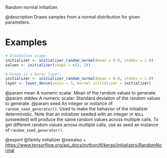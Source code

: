 Random normal initializer.

@description
Draws samples from a normal distribution for given parameters.

# Examples
```r
# Standalone usage:
initializer <- initializer_random_normal(mean = 0.0, stddev = 1.0)
values <- initializer(shape = c(2, 2))
```

```r
# Usage in a Keras layer:
initializer <- initializer_random_normal(mean = 0.0, stddev = 1.0)
layer <- layer_dense(units = 3, kernel_initializer = initializer)
```

@param mean A numeric scalar. Mean of the random
    values to generate.
@param stddev A numeric scalar. Standard deviation of
   the random values to generate.
@param seed An integer or instance of
    `random_seed_generator()`.
    Used to make the behavior of the initializer
    deterministic. Note that an initializer seeded with an integer
    or `NULL` (unseeded) will produce the same random values
    across multiple calls. To get different random values
    across multiple calls, use as seed an instance
    of `random_seed_generator()`.

@export
@family initializer
@seealso
+ <https://www.tensorflow.org/api_docs/python/tf/keras/initializers/RandomNormal>
